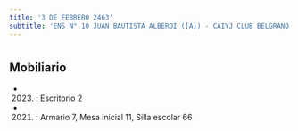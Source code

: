 ```yaml
---
title: '3 DE FEBRERO 2463'
subtitle: 'ENS N° 10 JUAN BAUTISTA ALBERDI ([A]) - CAIYJ CLUB BELGRANO / NUÑEZ'
---
```


#


## Mobiliario

*  (2023) : Escritorio 2 

*  (2021) : Armario 7, Mesa inicial 11, Silla escolar 66 



